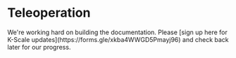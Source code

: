 # Teleoperation


<Callout type="warning" emoji="⚠️">
We're working hard on building the documentation. Please [sign up here for K-Scale updates](https://forms.gle/xkba4WWGD5Pmayj96) and check back later for our progress.
</Callout>